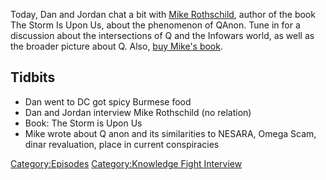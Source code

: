 {{DEFAULTSORT:
    #_EPISODE_0607:A Chat With Mike Rothschild
}}{{Episode
    | title           = A Chat With Mike Rothschild
    | caption         = Listen to this episode on [https://knowledgefight.libsyn.com/607-a-chat-with-mike-rothschild Libsyn] [https://open.spotify.com/episode/5fqhvNFIt3NvmIPfbgOd9u Spotify], Read the [[Transcript/607: A Chat With Mike Rothschild|Unofficial Transcript]]
    | episodeNumber   = 607
    | length          = 01:26:23
    | airDate         = October 20, 2021
    | episodeType     = [[:Category:Knowledge Fight Interview|Knowledge Fight Interview]]
    | appearance      = [[Mike Rothschild]]
    | previousEpisode = [[606: June 18-19, 2003]]
    | nextEpisode     = [[608: Jordan Takes The Wheel 7]]
}}

{{Stub}}

Today, Dan and Jordan chat a bit with [[Mike Rothschild]], author of the book The Storm Is Upon Us, about the phenomenon of QAnon.  Tune in for a discussion about the intersections of Q and the Infowars world, as well as the broader picture about Q.  Also, [https://www.mhpbooks.com/books/the-storm-is-upon-us/ buy Mike's book].

==Tidbits==

*Dan went to DC got spicy Burmese food
*Dan and Jordan interview Mike Rothschild (no relation)
*Book: The Storm is Upon Us
*Mike wrote about Q anon and its similarities to NESARA, Omega Scam, dinar revaluation, place in current conspiracies

[[Category:Episodes]]
[[Category:Knowledge Fight Interview]]
